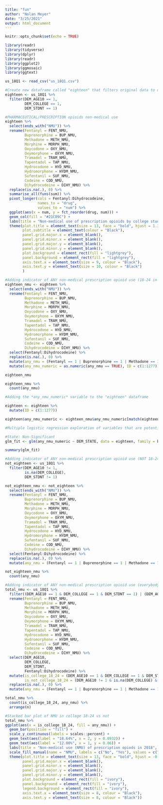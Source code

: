 ```yaml
---
title: "fun"
author: "Nolan Meyer"
date: "3/25/2021"
output: html_document
---
```


```r
knitr::opts_chunk$set(echo = TRUE)
```

```r
library(readr)
library(tidyverse)
library(dplyr) 
library(readr)
library(ggplot2)
library(ggmosaic)
library(ggtext)
```

```r
us_18Q1 <- read_csv("us_18Q1.csv")

#Create new dataframe called "eighteen" that filters original data to only 18-24 year-old current college students
eighteen <- us_18Q1 %>% 
  filter(DEM_AGE10 == 1,
         DEM_COLLEGE == 1,
         DEM_STDNT == 1) 
```


```r
#PHARMACEUTICAL/PRESCRIPTION opioids non-medical use
eighteen %>% 
  select(ends_with("NMU")) %>% 
  rename(Fentanyl = FENT_NMU,
         Buprenorphine = BUP_NMU,
         Methadone = METH_NMU,
         Morphine = MORPH_NMU,
         Oxycodone = OXY_NMU,
         Oxymorphone = OXYM_NMU,
         Tramadol = TRAM_NMU,
         Tapentadol = TAP_NMU,
         Hydrocodone = HYD_NMU,
         Hydromorphone = HYDM_NMU,
         Sufentanil = SUF_NMU,
         Codeine = COD_NMU,
         Dihydrocodeine = DIHY_NMU) %>% 
  replace(is.na(.), 0) %>% 
  summarise_all(funs(sum)) %>% 
  pivot_longer(cols = Fentanyl:Dihydrocodeine,
               names_to = "drug",
               values_to = "num") %>% 
  ggplot(aes(x = num, y = fct_reorder(drug, num))) +
  geom_col(fill = "#21C09C") +
  labs(title = "Non-medical use of prescription opioids by college students aged 18-24 in 2018", x = "", y = "", caption = "Totals out of 1,277 college students aged 18-24 surveyed in 2018") +
  theme(plot.title = element_text(size = 13, face = "bold", hjust = 1.35, colour = "Black"),
        plot.subtitle = element_text(colour = "Black"),
        panel.grid.major.x = element_blank(),
        panel.grid.minor.x = element_blank(),
        panel.grid.major.y = element_blank(),
        panel.grid.minor.y = element_blank(),
        plot.background = element_rect(fill = "lightgrey"),
        panel.background = element_rect(fill = "lightgrey"),
        axis.text.x = element_text(size = 9, colour = "Black"),
        axis.text.y = element_text(size = 10, colour = "Black")
        )
```



```r
#Adding indicator of ANY non-medical prescription opioid use (18-24 in college)
eighteen_nmu <- eighteen %>% 
  select(ends_with("NMU")) %>% 
  rename(Fentanyl = FENT_NMU,
         Buprenorphine = BUP_NMU,
         Methadone = METH_NMU,
         Morphine = MORPH_NMU,
         Oxycodone = OXY_NMU,
         Oxymorphone = OXYM_NMU,
         Tramadol = TRAM_NMU,
         Tapentadol = TAP_NMU,
         Hydrocodone = HYD_NMU,
         Hydromorphone = HYDM_NMU,
         Sufentanil = SUF_NMU,
         Codeine = COD_NMU,
         Dihydrocodeine = DIHY_NMU) %>% 
  select(Fentanyl:Dihydrocodeine) %>% 
  replace(is.na(.), 0) %>%
  mutate(any_nmu = (Fentanyl == 1 | Buprenorphine == 1 | Methadone == 1 | Morphine == 1 | Oxycodone == 1 |Oxymorphone == 1 | Tramadol == 1 | Tapentadol == 1 | Hydrocodone == 1 | Hydromorphone == 1 | Sufentanil == 1 | Codeine == 1 | Dihydrocodeine == 1)) %>% 
  mutate(any_nmu_numeric = as.numeric(any_nmu == TRUE), ID = c(1:1277))

eighteen_nmu

eighteen_nmu %>% 
  count(any_nmu)
```



```r
#Adding the *any_nmu_numeric* variable to the "eighteen" dataframe

eighteen <- eighteen %>% 
  mutate(ID = c(1:1277))

eighteen$any_nmu_numeric <- eighteen_nmu$any_nmu_numeric[match(eighteen$ID, eighteen_nmu$ID)]
```


```r
#Multiple logistic regression exploration of variables that are potentially related with non-medical use of opioids, *any_nmu_numeric*

#State: Non-Significant
glm_fit <- glm(any_nmu_numeric ~ DEM_STATE, data = eighteen, family = binomial)

summary(glm_fit)
```


```r
#Adding indicator of ANY non-medical prescription opioid use (NOT 18-24 in college)
not_eighteen <- us_18Q1 %>% 
  filter(DEM_AGE10 != 1,
         is.na(DEM_COLLEGE),
         DEM_STDNT != 1)

not_eighteen_nmu <- not_eighteen %>% 
  select(ends_with("NMU")) %>% 
  rename(Fentanyl = FENT_NMU,
         Buprenorphine = BUP_NMU,
         Methadone = METH_NMU,
         Morphine = MORPH_NMU,
         Oxycodone = OXY_NMU,
         Oxymorphone = OXYM_NMU,
         Tramadol = TRAM_NMU,
         Tapentadol = TAP_NMU,
         Hydrocodone = HYD_NMU,
         Hydromorphone = HYDM_NMU,
         Sufentanil = SUF_NMU,
         Codeine = COD_NMU,
         Dihydrocodeine = DIHY_NMU) %>% 
  select(Fentanyl:Dihydrocodeine) %>% 
  replace(is.na(.), 0) %>%
  mutate(any_nmu = (Fentanyl == 1 | Buprenorphine == 1 | Methadone == 1 | Morphine == 1 | Oxycodone == 1 |Oxymorphone == 1 | Tramadol == 1 | Tapentadol == 1 | Hydrocodone == 1 | Hydromorphone == 1 | Sufentanil == 1 | Codeine == 1 | Dihydrocodeine == 1))

not_eighteen_nmu %>% 
  count(any_nmu)
```

```r
#Adding indicator of ANY non-medical prescription opioid use (everybody)
total_nmu <- us_18Q1 %>% 
  filter((DEM_AGE10 == 1 & DEM_COLLEGE == 1 & DEM_STDNT == 1) | (DEM_AGE10 != 1 & is.na(DEM_COLLEGE) & DEM_STDNT != 1)) %>% #filters in college and 18-24 or not in college AND not 18-24
  rename(Fentanyl = FENT_NMU,
         Buprenorphine = BUP_NMU,
         Methadone = METH_NMU,
         Morphine = MORPH_NMU,
         Oxycodone = OXY_NMU,
         Oxymorphone = OXYM_NMU,
         Tramadol = TRAM_NMU,
         Tapentadol = TAP_NMU,
         Hydrocodone = HYD_NMU,
         Hydromorphone = HYDM_NMU,
         Sufentanil = SUF_NMU,
         Codeine = COD_NMU,
         Dihydrocodeine = DIHY_NMU) %>% 
  select(DEM_AGE10,
         DEM_COLLEGE,
         DEM_STDNT,
         Fentanyl:Dihydrocodeine) %>% 
  mutate(is_college_18_24 = (DEM_AGE10 == 1 & DEM_COLLEGE == 1 & DEM_STDNT == 1),
         is_not_college_18_24 = (DEM_AGE10 != 1 & is.na(DEM_COLLEGE) & DEM_STDNT != 1)) %>% 
  replace(is.na(.), 0) %>%
  mutate(any_nmu = (Fentanyl == 1 | Buprenorphine == 1 | Methadone == 1 | Morphine == 1 | Oxycodone == 1 |Oxymorphone == 1 | Tramadol == 1 | Tapentadol == 1 | Hydrocodone == 1 | Hydromorphone == 1 | Sufentanil == 1 | Codeine == 1 | Dihydrocodeine == 1)) 

total_nmu %>% 
  count(is_college_18_24, any_nmu) %>% 
  arrange(n)
```


```r
#Stacked bar plot of NMU in college 18-24 vs not
total_nmu %>% 
ggplot(aes(x = is_college_18_24, fill = any_nmu)) +
  geom_bar(position = "fill") +
  scale_y_continuous(labels = scales::percent) +
  geom_text(aes(label = "18.64%", x = 2, y = 0.0932)) +
  geom_text(aes(label = "12.00%", x = 1, y = 0.06)) +
  labs(title = "Non-medical use (NMU) of prescription opiods in 2018", x = "18-24 years old and in college", y = "") +
  scale_fill_manual(name = "NMU", labels = c("No", "Yes"), values = c("#3881B6", "#D7864C")) +
  theme(plot.title = element_text(size = 13, face = "bold", hjust = -0.5, colour = "Black"),
        panel.grid.major.x = element_blank(),
        panel.grid.minor.x = element_blank(),
        panel.grid.major.y = element_blank(),
        panel.grid.minor.y = element_blank(),
        plot.background = element_rect(fill = "ivory"),
        panel.background = element_rect(fill = "ivory"),
        legend.background = element_rect(fill = "ivory"),
        axis.text.x = element_text(size = 8, colour = "Black"),
        axis.text.y = element_text(size = 8, colour = "Black"))
```

